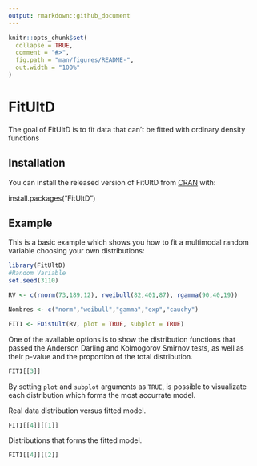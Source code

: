 ```yaml
---
output: rmarkdown::github_document
---
```


<!-- README.md is generated from README.Rmd. Please edit that file -->

```r
knitr::opts_chunk$set(
  collapse = TRUE,
  comment = "#>",
  fig.path = "man/figures/README-",
  out.width = "100%"
)
```
# FitUltD

<!-- badges: start -->
<!-- badges: end -->

The goal of FitUltD is to fit data that can't be fitted with ordinary density functions

## Installation

You can install the released version of FitUltD from [CRAN](https://CRAN.R-project.org) with: 

install.packages("FitUltD")


## Example

This is a basic example which shows you how to fit a multimodal random variable choosing your own distributions:

```r
library(FitUltD)
#Random Variable
set.seed(3110)

RV <- c(rnorm(73,189,12), rweibull(82,401,87), rgamma(90,40,19))

Nombres <- c("norm","weibull","gamma","exp","cauchy")

FIT1 <- FDistUlt(RV, plot = TRUE, subplot = TRUE)

```

One of the available options is to show the distribution functions that passed the Anderson Darling and Kolmogorov Smirnov tests, as well as their p-value and the proportion of the total distribution.

```r
FIT1[[3]]

```

By setting `plot` and `subplot` arguments as `TRUE`, is possible to visualizate each distribution which forms the most accurrate model.

Real data distribution versus fitted model.

```r
FIT1[[4]][[1]]
```

Distributions that forms the fitted model.

```r
FIT1[[4]][[2]]
```

